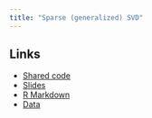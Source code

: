 ```yaml
---
title: "Sparse (generalized) SVD"
---
```


## Links

  * [Shared code]()
  * [Slides](material/)
  * [R Markdown](material/)
  * [Data](../data/turkey.xlsx)